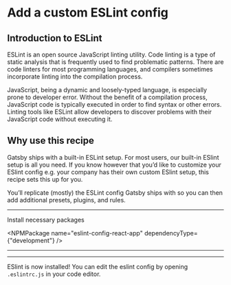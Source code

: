 # Add a custom ESLint config

## Introduction to ESLint
ESLint is an open source JavaScript linting utility. Code linting is a type of
static analysis that is frequently used to find problematic patterns. There are
code linters for most programming languages, and compilers sometimes
incorporate linting into the compilation process.

JavaScript, being a dynamic and loosely-typed language, is especially prone to
developer error. Without the benefit of a compilation process, JavaScript code
is typically executed in order to find syntax or other errors. Linting tools
like ESLint allow developers to discover problems with their JavaScript code
without executing it.

## Why use this recipe

Gatsby ships with a built-in ESLint setup. For most users,
our built-in ESlint setup is all you need. If you know however that you’d like
to customize your ESlint config e.g. your company has their own custom ESlint
setup, this recipe sets this up for you.

You’ll replicate (mostly) the ESLint config Gatsby ships with so you can then
add additional presets, plugins, and rules.

---

Install necessary packages

<NPMPackage name="eslint-config-react-app" dependencyType={"development"} />

---

<File
  path=".eslintrc.js"
  content='https://gist.github.com/KyleAMathews/5c4cfa4f58cc2707094f3ae5048e72f6'/>

---

ESlint is now installed! You can edit the eslint config by opening
`.eslintrc.js` in your code editor.
